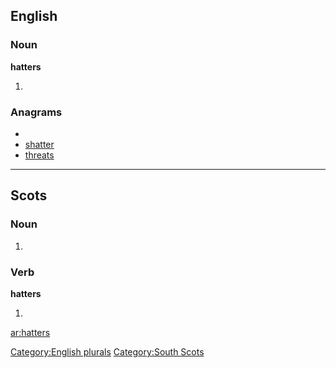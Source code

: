 ==English==

===Noun===
'''hatters'''

# {{plural of|[[hatter]]}}

===Anagrams===
* {{alphagram|aehrstt}}
* [[shatter#English|shatter]]
* [[threats#English|threats]]

[[Category:English plurals]]

----
==Scots==

===Noun===
{{sco-pl}}

# {{plural of|[[hatter]]}}

===Verb===
'''hatters'''

# {{third person singular of|[[hatter]]|lang=Scots}}

[[Category:South Scots]]

[[ar:hatters]]